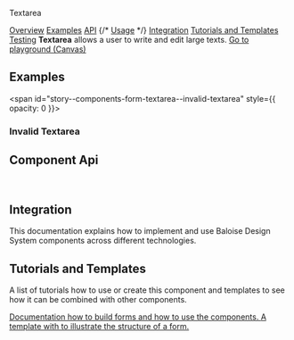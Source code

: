 
<bal-doc-banner id="story--components-form-textarea--basic">Textarea</bal-doc-banner>

<bal-doc-tabs>
  <a href="#story--components-form-textarea--basic">Overview</a>
  <a href="#examples">Examples</a>
  <a href="#component-api">API</a>
  {/* <a href="#usage">Usage</a> */}
  <a href="#integration">Integration</a>
  <a href="#tutorials-and-templates">Tutorials and Templates</a>
  <a href="#testing">Testing</a>
</bal-doc-tabs>

<bal-doc-lead>
  <b>Textarea</b> allows a user to write and edit large texts.
</bal-doc-lead>

<Canvas withSource="open">
  <Story id="components-form-textarea--basic" />
</Canvas>

<bal-doc-app>
  <bal-button-group class="mb-6" position="center">
    <a class="button is-info is-outlined" href="?path=/story/components-form-textarea--basic">
      Go to playground (Canvas)
    </a>
  </bal-button-group>
</bal-doc-app>

## Examples

<span id="story--components-form-textarea--invalid-textarea" style={{ opacity: 0 }}></span>

### Invalid Textarea

<Canvas>
  <Story id="components-form-textarea--invalid-textarea" />
</Canvas>

## Component Api

<Description markdown={readme} />

<br />

## Integration

This documentation explains how to implement and use Baloise Design System components across different technologies.

<bal-doc-link-list>
  <a href="?path=/docs/getting-started-html5-overview--page">
    <bal-doc-link-list-item template="html5"></bal-doc-link-list-item>
  </a>
  <a href="?path=/docs/getting-started-vue-overview--page">
    <bal-doc-link-list-item template="vue"></bal-doc-link-list-item>
  </a>
  <a href="?path=/docs/getting-started-angular-overview--page">
    <bal-doc-link-list-item template="angular"></bal-doc-link-list-item>
  </a>
  <a href="?path=/docs/getting-started-react-overview--page">
    <bal-doc-link-list-item template="react"></bal-doc-link-list-item>
  </a>
</bal-doc-link-list>

## Tutorials and Templates

A list of tutorials how to use or create this component and templates to see how it can
be combined with other components.


<bal-doc-link-list one-column>
  <a href="?path=/story/implementation-form--page">
    <bal-doc-link-list-item image={IconDocument} subject="Form Tutorial">
      Documentation how to build forms and how to use the components.
    </bal-doc-link-list-item>
  </a>
  <a href="?path=/story/design-common-templates--contact-form">
    <bal-doc-link-list-item image={IconAccount} subject="Template Contact Form">
      A template with to illustrate the structure of a form.
    </bal-doc-link-list-item>
  </a>
</bal-doc-link-list>


<Description markdown={testing} />

<bal-doc-github link="/components/form/bal-textarea/stories/bal-textarea.docs.mdx"></bal-doc-github>
